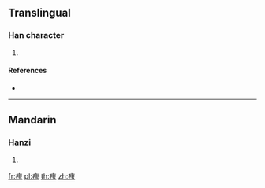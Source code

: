 {{character info/new}}
==Translingual==

===Han character===
{{Han char|rn=104|rad=疒|as=06|sn=11|four=00136|canj=KLMI}}

# {{defn|Han|sort=疒06}}

====References====
* {{Han ref|kx=0772.150|dkj=22144|dj=1183.040|hdz=42671.090|uh=75CB|ud=30155|bh=D6A1|bd=54945}}

----

==Mandarin==

===Hanzi===
{{cmn-hanzi|pin=[[chóng]] ([[chong2]])|wg=ch'ung<sup>2</sup>}}

# {{defn|lang=cmn|sort=疒06}}

[[fr:痋]]
[[pl:痋]]
[[th:痋]]
[[zh:痋]]